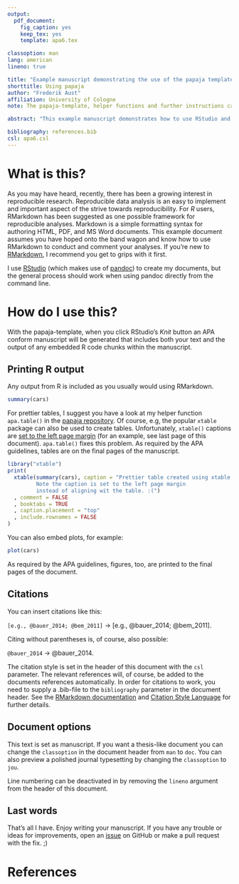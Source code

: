 ```yaml
---
output:
  pdf_document:
    fig_caption: yes
    keep_tex: yes
    template: apa6.tex

classoption: man
lang: american
lineno: true

title: "Example manuscript demonstrating the use of the papaja template"
shorttitle: Using papaja
author: "Frederik Aust"
affiliation: University of Cologne
note: The papaja-template, helper functions and further instructions can be retrieved from https://github.com/crsh/papaja.

abstract: "This example manuscript demonstrates how to use RStudio and RMarkdown to produce an APA conform manuscript. Using pandoc your RMarkdown can be converted to HTML, PDF, or Word documents. At this point, only PDF documents adhere to the APA mansucript guidelines."

bibliography: references.bib
csl: apa6.csl
---
```


# What is this?
As you may have heard, recently, there has been a growing interest in reproducible research. Reproducible data analysis is an easy to implement and important aspect of the strive towards reproducibility. For *R* users, RMarkdown has been suggested as one possible framework for reproducible analyses. Markdown is a simple formatting syntax for authoring HTML, PDF, and MS Word documents. This example document assumes you have hoped onto the band wagon and know how to use RMarkdown to conduct and comment your analyses. If you're new to [RMarkdown](http://rmarkdown.rstudio.com/), I recommend you get to grips with it first.

I use [RStudio](http://www.rstudio.com/) (which makes use of [pandoc](http://johnmacfarlane.net/pandoc/)) to create my documents, but the general process should work when using pandoc directly from the command line.

# How do I use this?
With the papaja-template, when you click RStudio's *Knit* button an APA conform manuscript will be generated that includes both your text and the output of any embedded R code chunks within the manuscript.

## Printing R output
Any output from R is included as you usually would using RMarkdown.

```r
summary(cars)
```

For prettier tables, I suggest you have a look at my helper function `apa.table()` in the [papaja repository](https://github.com/crsh/papaja). Of course, e.g, the popular `xtable` package can also be used to create tables. Unfortunately, `xtable()` captions are [set to the left page margin](http://tex.stackexchange.com/questions/42209/centering-tables-in-document-class-apa6) (for an example, see last page of this document). `apa.table()` fixes this problem. As required by the APA guidelines, tables are on the final pages of the manuscript.

```r
library("xtable")
print(
  xtable(summary(cars), caption = "Prettier table created using xtable.
         Note the caption is set to the left page margin
         instead of aligning wit the table. :(")
  , comment = FALSE
  , booktabs = TRUE
  , caption.placement = "top"
  , include.rownames = FALSE
)
```

You can also embed plots, for example:

```r
plot(cars)
```

As required by the APA guidelines, figures, too, are printed to the final pages of the document.

## Citations
You can insert citations like this:

`[e.g., @bauer_2014; @bem_2011]` &#8594; [e.g., @bauer_2014; @bem_2011].

Citing without parentheses is, of course, also possible:

`@bauer_2014` &#8594; @bauer_2014.

The citation style is set in the header of this document with the `csl` parameter. The relevant references will, of course, be added to the documents references automatically. In order for citations to work, you need to supply a .bib-file to the `bibliography` parameter in the document header. See the [RMarkdown documentation](http://rmarkdown.rstudio.com/authoring_bibliographies_and_citations.html) and [Citation Style Language](http://citationstyles.org/) for further details.

## Document options
This text is set as manuscript. If you want a thesis-like document you can change the `classoption` in the document header from `man` to `doc`. You can also preview a polished journal typesetting by changing the `classoption` to `jou`.

Line numbering can be deactivated in by removing the `lineno` argument from the header of this document.

## Last words
That's all I have. Enjoy writing your manuscript. If you have any trouble or ideas for improvements, open an [issue](https://github.com/crsh/papaja/issues) on GitHub or make a pull request with the fix. ;)

# References
